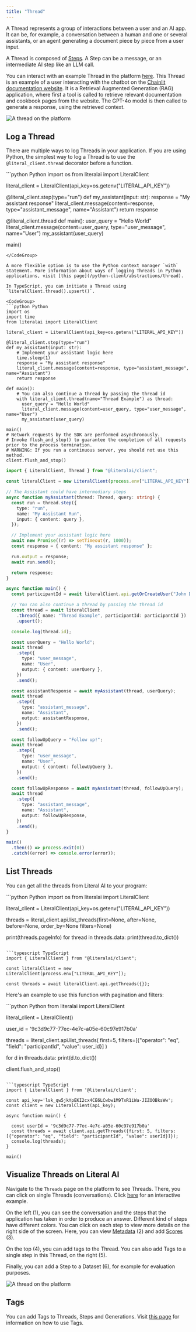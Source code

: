 ```yaml
---
title: "Thread"
---
```


A Thread represents a group of interactions between a user and an AI app. It can be, for example, a conversation between a human and one or several assistants, or an agent generating a document piece by piece from a user input.

A Thread is composed of [Steps](/concepts/observability/step). A Step can be a message, or an intermediate AI step like an LLM call.

You can interact with an example Thread in the platform [here](https://cloud.getliteral.ai/thread/b3b61ec8-0d8a-444d-9e70-d6929c1129d1). This Thread is an example of a user interacting with the chatbot on the [Chainlit documentation website](https://docs.chainlit.io/get-started/overview). It is a Retrieval Augmented Generation (RAG) application, where first a tool is called to retrieve relevant documentation and cookbook pages from the website. The GPT-4o model is then called to generate a response, using the retrieved context.

<Frame caption="An example thread on the platform.">
  <img src="/images/thread-example.png" alt="A thread on the platform" />
</Frame>

## Log a Thread

There are multiple ways to log Threads in your application. If you are using Python, the simplest way to log a Thread is to use the `@literal_client.thread` decorator before a function. 

<CodeGroup>
```python Python
import os
from literalai import LiteralClient

literal_client = LiteralClient(api_key=os.getenv("LITERAL_API_KEY"))

@literal_client.step(type="run")
def my_assistant(input: str):
    response = "My assistant response"
    literal_client.message(content=response, type="assistant_message", name="Assistant")
    return response

@literal_client.thread
def main():
    user_query = "Hello World"
    literal_client.message(content=user_query, type="user_message", name="User")
    my_assistant(user_query)

main()
```
</CodeGroup>

A more flexible option is to use the Python context manager `with` statement. More information about ways of logging Threads in Python applications, visit [this page](/python-client/abstractions/thread).

In TypeScript, you can initiate a Thread using `literalClient.thread().upsert()`.

<CodeGroup>
```python Python
import os
import time
from literalai import LiteralClient

literal_client = LiteralClient(api_key=os.getenv("LITERAL_API_KEY"))

@literal_client.step(type="run")
def my_assistant(input: str):
    # Implement your assistant logic here
    time.sleep(1)
    response = "My assistant response"
    literal_client.message(content=response, type="assistant_message", name="Assistant")
    return response

def main():
    # You can also continue a thread by passing the thread id
    with literal_client.thread(name="Thread Example") as thread:
      user_query = "Hello World"
      literal_client.message(content=user_query, type="user_message", name="User")
      my_assistant(user_query)

main()
# Network requests by the SDK are performed asynchronously.
# Invoke flush_and_stop() to guarantee the completion of all requests prior to the process termination.
# WARNING: If you run a continuous server, you should not use this method.
client.flush_and_stop()
```

```typescript TypeScript
import { LiteralClient, Thread } from "@literalai/client";

const literalClient = new LiteralClient(process.env["LITERAL_API_KEY"]);

// The Assistant could have intermediary steps
async function myAssistant(thread: Thread, query: string) {
  const run = thread.step({
    type: "run",
    name: "My Assistant Run",
    input: { content: query },
  });

  // Implement your assistant logic here
  await new Promise((r) => setTimeout(r, 1000));
  const response = { content: "My assistant response" };

  run.output = response;
  await run.send();

  return response;
}

async function main() {
  const participantId = await literalClient.api.getOrCreateUser("John Doe");

  // You can also continue a thread by passing the thread id
  const thread = await literalClient
    .thread({ name: "Thread Example", participantId: participantId })
    .upsert();

  console.log(thread.id);

  const userQuery = "Hello World";
  await thread
    .step({
      type: "user_message",
      name: "User",
      output: { content: userQuery },
    })
    .send();

  const assistantResponse = await myAssistant(thread, userQuery);
  await thread
    .step({
      type: "assistant_message",
      name: "Assistant",
      output: assistantResponse,
    })
    .send();

  const followUpQuery = "Follow up!";
  await thread
    .step({
      type: "user_message",
      name: "User",
      output: { content: followUpQuery },
    })
    .send();

  const followUpResponse = await myAssistant(thread, followUpQuery);
  await thread
    .step({
      type: "assistant_message",
      name: "Assistant",
      output: followUpResponse,
    })
    .send();
}

main()
  .then(() => process.exit(0))
  .catch((error) => console.error(error));
```

</CodeGroup>


## List Threads

You can get all the threads from Literal AI to your program:

<CodeGroup>
```python Python
import os
from literalai import LiteralClient

literal_client = LiteralClient(api_key=os.getenv("LITERAL_API_KEY"))

threads = literal_client.api.list_threads(first=None, after=None, before=None, order_by=None filters=None)

print(threads.pageInfo)
for thread in threads.data:
    print(thread.to_dict())
```

```typescript TypeScript
import { LiteralClient } from "@literalai/client";

const literalClient = new LiteralClient(process.env["LITERAL_API_KEY"]);

const threads = await literalClient.api.getThreads({});
```
</CodeGroup>

Here's an example to use this function with pagination and filters:

<CodeGroup>
```python Python
from literalai import LiteralClient

literal_client = LiteralClient()

user_id = '9c3d9c77-77ec-4e7c-a05e-60c97e917b0a'

threads = literal_client.api.list_threads(
    first=5,
    filters=[{"operator": "eq", "field": "participantId", "value": user_id}]
)

for d in threads.data:
    print(d.to_dict())

client.flush_and_stop()
```

```typescript TypeScript
import { LiteralClient } from '@literalai/client';

const api_key='lsk_qw5jkYpEKI2cx4CE6LCwbw1M9TxR1iWa-JIZOOBksWw';
const client = new LiteralClient(api_key);

async function main() {

  const userId = '9c3d9c77-77ec-4e7c-a05e-60c97e917b0a'
  const threads = await client.api.getThreads({first: 5, filters: [{"operator": "eq", "field": "participantId", "value": userId}]});
  console.log(threads);
}

main()
```
</CodeGroup>


## Visualize Threads on Literal AI

Navigate to the `Threads` page on the platform to see Threads. There, you can click on single Threads (conversations). Click [here](https://cloud.getliteral.ai/thread/b3b61ec8-0d8a-444d-9e70-d6929c1129d1) for an interactive example. 

On the left (1), you can see the conversation and the steps that the application has taken in order to produce an answer. Different kind of steps have different colors. You can click on each step to view more details on the right side of the screen. Here, you can view [Metadata](/concepts/observability/step#metadata) (2) and add [Scores](/concepts/evaluation/score) (3).

On the top (4), you can add tags to the Thread. You can also add Tags to a single step in this Thread, on the right (5).

Finally, you can add a Step to a Dataset (6), for example for evaluation purposes.

<Frame caption="Visualizing a Thread">
  <img src="/images/thread-page.png" alt="A thread on the platform" />
</Frame>


## Tags

You can add Tags to Threads, Steps and Generations. Visit [this page](/concepts/observability/tags) for information on how to use Tags.